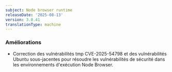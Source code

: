 ```yaml
---
subject: Node browser runtime
releaseDate: '2025-08-13'
version: 3.0.41
translationType: machine
---
```


### Améliorations

* Correction des vulnérabilités tmp CVE-2025-54798 et des vulnérabilités Ubuntu sous-jacentes pour résoudre les vulnérabilités de sécurité dans les environnements d&apos;exécution Node Browser.